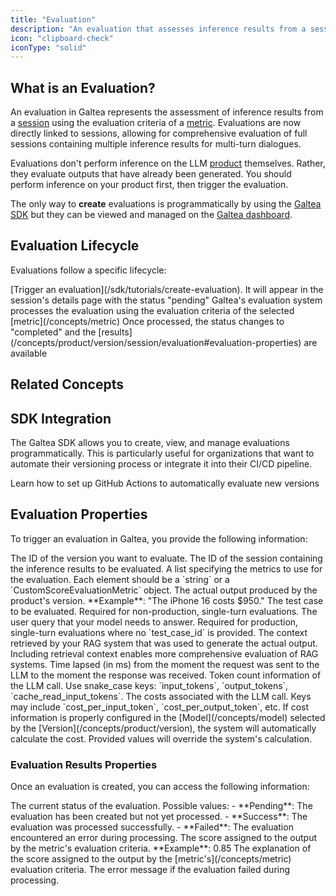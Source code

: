 ```yaml
---
title: "Evaluation"
description: "An evaluation that assesses inference results from a session using a metric"
icon: "clipboard-check"
iconType: "solid"
---
```



## What is an Evaluation?

An evaluation in Galtea represents the assessment of inference results from a [session](/concepts/product/version/session) using the evaluation criteria of a [metric](/concepts/metric). Evaluations are now directly linked to sessions, allowing for comprehensive evaluation of full sessions containing multiple inference results for multi-turn dialogues.

<Note>Evaluations don't perform inference on the LLM [product](/concepts/product) themselves. Rather, they evaluate outputs that have already been generated. You should perform inference on your product first, then trigger the evaluation.</Note>

The only way to **create** evaluations is programmatically by using the [Galtea SDK](/sdk/api/evaluation/service) but they can be viewed and managed on the [Galtea dashboard](https://platform.galtea.ai/).

## Evaluation Lifecycle

Evaluations follow a specific lifecycle:

<Steps>
  <Step title="Creation">[Trigger an evaluation](/sdk/tutorials/create-evaluation). It will appear in the session's details page with the status "pending"</Step>
  <Step title="Processing">Galtea's evaluation system processes the evaluation using the evaluation criteria of the selected [metric](/concepts/metric)</Step>
  <Step title="Completion">Once processed, the status changes to "completed" and the [results](/concepts/product/version/session/evaluation#evaluation-properties) are available</Step>
</Steps>

## Related Concepts

<CardGroup cols={2}>
  <TestCard />
  <TestCaseCard />
  <SessionCard />
  <MetricCard />
</CardGroup>

## SDK Integration

The Galtea SDK allows you to create, view, and manage evaluations programmatically. This is particularly useful for organizations that want to automate their versioning process or integrate it into their CI/CD pipeline.

<CardGroup cols={2}>
  <SDKEvaluationServiceCard />
  <Card title="GitHub Actions" icon="code-compare" href="/sdk/integrations/github-actions">
    Learn how to set up GitHub Actions to automatically evaluate new versions
  </Card>
</CardGroup>

## Evaluation Properties

To trigger an evaluation in Galtea, you provide the following information:

<ResponseField name="Version ID" type="string" required>
  The ID of the version you want to evaluate.
</ResponseField>

<ResponseField name="Session ID" type="string" required>
  The ID of the session containing the inference results to be evaluated.
</ResponseField>

<ResponseField name="Metrics" type="list[string | CustomScoreEvaluationMetric]" required>
  A list specifying the metrics to use for the evaluation. Each element should be a `string` or a `CustomScoreEvaluationMetric` object.
</ResponseField>

<ResponseField name="Actual Output" type="Text" required>
  The actual output produced by the product's version. **Example**: "The iPhone 16 costs $950."
</ResponseField>

<ResponseField name="Test Case ID" type="Test Case" optional>
  The test case to be evaluated. Required for non-production, single-turn evaluations.
</ResponseField>

<ResponseField name="Input" type="Text" optional>
  The user query that your model needs to answer. Required for production, single-turn evaluations where no `test_case_id` is provided.
</ResponseField>

<ResponseField name="Retrieval Context" type="Text" optional>
  The context retrieved by your RAG system that was used to generate the actual output.
  <Note>
    Including retrieval context enables more comprehensive evaluation of RAG systems.
  </Note>
</ResponseField>

<ResponseField name="Latency" type="float" optional>
  Time lapsed (in ms) from the moment the request was sent to the LLM to the moment the response was received.
</ResponseField>

<ResponseField name="Usage Info" type="Object" optional>
  Token count information of the LLM call. Use snake_case keys: `input_tokens`, `output_tokens`, `cache_read_input_tokens`.
</ResponseField>

<ResponseField name="Cost Info" type="Object" optional>
  The costs associated with the LLM call. Keys may include `cost_per_input_token`, `cost_per_output_token`, etc.
  <Warning>
    If cost information is properly configured in the [Model](/concepts/model) selected by the [Version](/concepts/product/version), the system will automatically calculate the cost. Provided values will override the system's calculation.
  </Warning>
</ResponseField>

### Evaluation Results Properties

Once an evaluation is created, you can access the following information:

<ResponseField name="Status" type="Enum">
  The current status of the evaluation.
  Possible values:
  - **Pending**: The evaluation has been created but not yet processed.
  - **Success**: The evaluation was processed successfully.
  - **Failed**: The evaluation encountered an error during processing.
</ResponseField>

<ResponseField name="Score" type="Number">
  The score assigned to the output by the metric's evaluation criteria. **Example**: 0.85
</ResponseField>

<ResponseField name="Reason" type="Text">
  The explanation of the score assigned to the output by the [metric's](/concepts/metric) evaluation criteria.
</ResponseField>

<ResponseField name="Error" type="Text">
  The error message if the evaluation failed during processing.
</ResponseField>